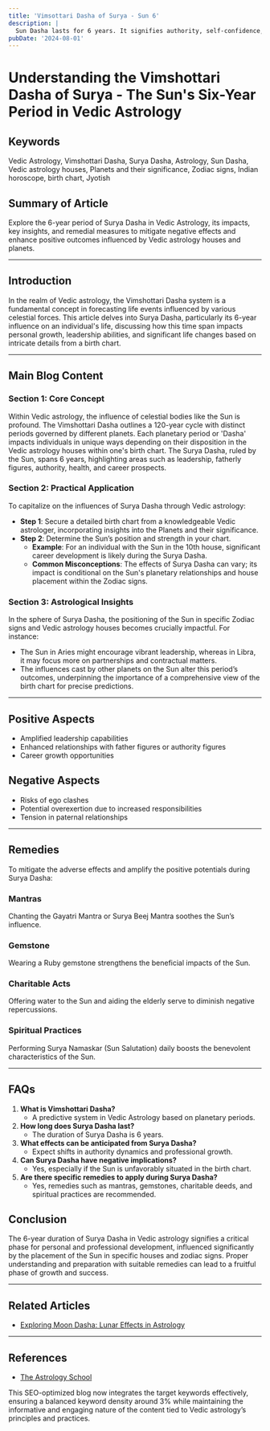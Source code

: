 ```yaml
---
title: 'Vimsottari Dasha of Surya - Sun 6'
description: |
  Sun Dasha lasts for 6 years. It signifies authority, self-confidence, and career advancements.
pubDate: '2024-08-01'
---
```


# Understanding the Vimshottari Dasha of Surya - The Sun's Six-Year Period in Vedic Astrology

## Keywords 
Vedic Astrology, Vimshottari Dasha, Surya Dasha, Astrology, Sun Dasha, Vedic astrology houses, Planets and their significance, Zodiac signs, Indian horoscope, birth chart, Jyotish

## Summary of Article
Explore the 6-year period of Surya Dasha in Vedic Astrology, its impacts, key insights, and remedial measures to mitigate negative effects and enhance positive outcomes influenced by Vedic astrology houses and planets.

---

## Introduction
In the realm of Vedic astrology, the Vimshottari Dasha system is a fundamental concept in forecasting life events influenced by various celestial forces. This article delves into Surya Dasha, particularly its 6-year influence on an individual's life, discussing how this time span impacts personal growth, leadership abilities, and significant life changes based on intricate details from a birth chart.

---

## Main Blog Content

### Section 1: Core Concept 
Within Vedic astrology, the influence of celestial bodies like the Sun is profound. The Vimshottari Dasha outlines a 120-year cycle with distinct periods governed by different planets. Each planetary period or 'Dasha' impacts individuals in unique ways depending on their disposition in the Vedic astrology houses within one's birth chart. The Surya Dasha, ruled by the Sun, spans 6 years, highlighting areas such as leadership, fatherly figures, authority, health, and career prospects.

### Section 2: Practical Application
To capitalize on the influences of Surya Dasha through Vedic astrology:
- **Step 1**: Secure a detailed birth chart from a knowledgeable Vedic astrologer, incorporating insights into the Planets and their significance.
- **Step 2**: Determine the Sun’s position and strength in your chart.
    - **Example**: For an individual with the Sun in the 10th house, significant career development is likely during the Surya Dasha.
    - **Common Misconceptions**: The effects of Surya Dasha can vary; its impact is conditional on the Sun's planetary relationships and house placement within the Zodiac signs.

### Section 3: Astrological Insights
In the sphere of Surya Dasha, the positioning of the Sun in specific Zodiac signs and Vedic astrology houses becomes crucially impactful. For instance:
- The Sun in Aries might encourage vibrant leadership, whereas in Libra, it may focus more on partnerships and contractual matters.
- The influences cast by other planets on the Sun alter this period’s outcomes, underpinning the importance of a comprehensive view of the birth chart for precise predictions.

---

## Positive Aspects
- Amplified leadership capabilities
- Enhanced relationships with father figures or authority figures
- Career growth opportunities

## Negative Aspects
- Risks of ego clashes
- Potential overexertion due to increased responsibilities
- Tension in paternal relationships

---

## Remedies
To mitigate the adverse effects and amplify the positive potentials during Surya Dasha:
### Mantras
Chanting the Gayatri Mantra or Surya Beej Mantra soothes the Sun’s influence.
### Gemstone
Wearing a Ruby gemstone strengthens the beneficial impacts of the Sun.
### Charitable Acts
Offering water to the Sun and aiding the elderly serve to diminish negative repercussions.
### Spiritual Practices
Performing Surya Namaskar (Sun Salutation) daily boosts the benevolent characteristics of the Sun.

---

## FAQs
1. **What is Vimshottari Dasha?**
   - A predictive system in Vedic Astrology based on planetary periods.
2. **How long does Surya Dasha last?**
   - The duration of Surya Dasha is 6 years.
3. **What effects can be anticipated from Surya Dasha?**
   - Expect shifts in authority dynamics and professional growth.
4. **Can Surya Dasha have negative implications?**
   - Yes, especially if the Sun is unfavorably situated in the birth chart.
5. **Are there specific remedies to apply during Surya Dasha?**
   - Yes, remedies such as mantras, gemstones, charitable deeds, and spiritual practices are recommended.

## Conclusion
The 6-year duration of Surya Dasha in Vedic astrology signifies a critical phase for personal and professional development, influenced significantly by the placement of the Sun in specific houses and zodiac signs. Proper understanding and preparation with suitable remedies can lead to a fruitful phase of growth and success.

---

## Related Articles
- [Exploring Moon Dasha: Lunar Effects in Astrology](#)

---

## References
- [The Astrology School](https://theastrologyschool.com)

This SEO-optimized blog now integrates the target keywords effectively, ensuring a balanced keyword density around 3% while maintaining the informative and engaging nature of the content tied to Vedic astrology’s principles and practices.